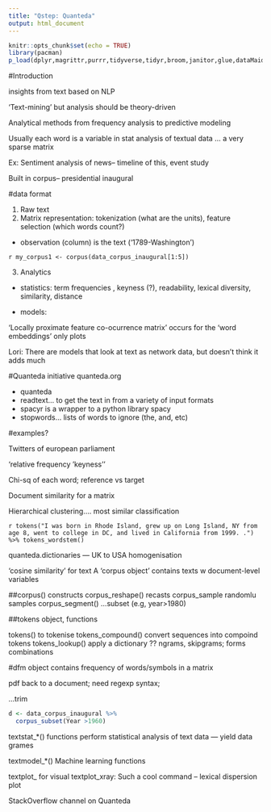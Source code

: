 ```yaml
---
title: "Qstep: Quanteda"
output: html_document
---
```


```r
knitr::opts_chunk$set(echo = TRUE)
library(pacman)
p_load(dplyr,magrittr,purrr,tidyverse,tidyr,broom,janitor,glue,dataMaid,glue,readr, lubridate,summarytools,gtools,knitr,pastecs, quanteda) 
```

#Introduction 

insights from text based on NLP

'Text-mining' but analysis should be theory-driven

Analytical methods from frequency analysis to predictive modeling

Usually each word is a variable in stat analysis of textual data ... a very sparse matrix

Ex: Sentiment analysis of news-- timeline of this, event study

Built in corpus-- presidential inaugural 

#data format

1. Raw text
2. Matrix representation: tokenization (what are the units), feature selection (which words count?)

- observation (column) is the text ('1789-Washington')

`r my_corpus1 <- corpus(data_corpus_inaugural[1:5])`

3. Analytics

- statistics: term frequencies , keyness (?), readability, lexical diversity, similarity, distance

- models: 

'Locally proximate feature co-ocurrence matrix' occurs for the 'word embeddings' only
plots


Lori: There are models that look at text as network data, but doesn't think it adds much

#Quanteda initiative quanteda.org

- quanteda
- readtext... to get the text in from a variety of input formats
- spacyr is a wrapper to a python library spacy
- stopwords... lists of words to ignore (the, and, etc)


#examples?

Twitters of european parliament

'relative frequency 'keyness''

Chi-sq of each word; reference vs target

Document similarity for a matrix

Hierarchical clustering.... most similar classification

`r tokens("I was born in Rhode Island, grew up on Long Island, NY from age 8, went to college in DC, and lived in California from 1999. .") %>% tokens_wordstem()`

quanteda.dictionaries --- UK to USA homogenisation  

'cosine similarity' for text
A 'corpus object' contains texts w document-level variables 

##corpus() constructs
corpus_reshape() recasts
corpus_sample randomlu samples
corpus_segment()
...subset (e.g, year>1980)

##tokens object, functions 

tokens() to tokenise
tokens_compound() convert sequences into compoind tokens
tokens_lookup() apply a dictionary ??
ngrams, skipgrams; forms combinations


#dfm object contains frequency of words/symbols in a matrix

pdf back to a document; need regexp syntax; 

...trim

```r
d <- data_corpus_inaugural %>%
  corpus_subset(Year >1960)

```

textstat_*() functions perform statistical analysis of text data --- yield data grames

textmodel_*() Machine learning functions

textplot_ for visual
textplot_xray: Such a cool command -- lexical dispersion plot

StackOverflow channel on Quanteda